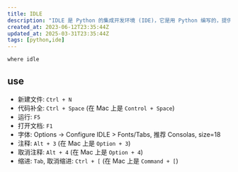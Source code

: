 ---
title: IDLE
description: "IDLE 是 Python 的集成开发环境 (IDE)，它是用 Python 编写的，提供了一个简单的图形用户界面 (GUI) 来编写和运行 Python 代码。"
created_at: 2023-06-12T23:35:44Z
updated_at: 2025-03-31T23:35:44Z
tags: [python,ide]
---

```sh
where idle
```

## use

- 新建文件: `Ctrl + N`
- 代码补全: `Ctrl + Space` (在 Mac 上是 `Control + Space`)
- 运行: `F5`
- 打开文档: `F1`
- 字体: Options -> Configure IDLE > Fonts/Tabs, 推荐 Consolas, size=18
- 注释: `Alt + 3` (在 Mac 上是 `Option + 3`)
- 取消注释: `Alt + 4` (在 Mac 上是 `Option + 4`)
- 缩进: `Tab`,  取消缩进: `Ctrl + [` (在 Mac 上是 `Command + [`)
